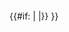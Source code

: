 <includeonly><div style="position:relative;text-align:left;"><!--
    --><div style="width:{{{width|}}};position:absolute;top:{{{top|0}}};right:{{{right|0}}};bottom:{{{bottom|}}};left:{{{left|}}};{{#if:{{{2|}}} |{{#ifeq:{{{1}}}|left |left:0;}}}}"><!--
        -->{{#if:{{{2|}}} |{{{2}}} |{{{1|{{color|red|'''錯誤：欠缺參數（Template:Float），請補上「top」、「right」、「bottom」或「left」參數值<small>（「top」、「right」預設值為0）</small>'''}}}}} }}<!--
    --></div></div><!--
--></includeonly><noinclude>{{Documentation}}[[Category:方位模板|{{PAGENAME}}]]</noinclude>